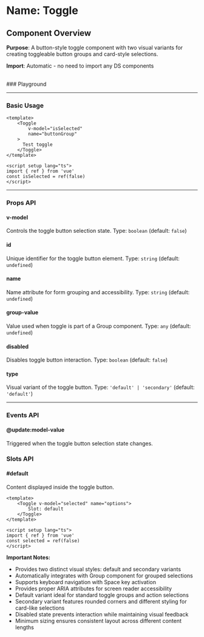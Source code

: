 
<Meta of={Toggle} />

# Name: Toggle
## Component Overview

**Purpose**: A button-style toggle component with two visual variants for creating toggleable button groups and card-style selections.

**Import**: Automatic - no need to import any DS components

<br />
### Playground

<Canvas of={Toggle.Primary} />
<Controls />

---

### Basic Usage

```vue
<template>
    <Toggle 
        v-model="isSelected"
        name="buttonGroup"
    >
      Test toggle
    </Toggle>
</template>

<script setup lang="ts">
import { ref } from 'vue'
const isSelected = ref(false)
</script>
```

<Canvas sourceState="none" of={Toggle.Primary} />

---

### Props API

#### v-model
Controls the toggle button selection state. Type: `boolean` (default: `false`)

#### id
Unique identifier for the toggle button element. Type: `string` (default: `undefined`)

#### name
Name attribute for form grouping and accessibility. Type: `string` (default: `undefined`)

#### group-value
Value used when toggle is part of a Group component. Type: `any` (default: `undefined`)

#### disabled
Disables toggle button interaction. Type: `boolean` (default: `false`)

<Canvas sourceState="none" of={Toggle.Disabled} />

#### type
Visual variant of the toggle button. Type: `'default' | 'secondary'` (default: `'default'`)

<Canvas sourceState="none" of={Toggle.Types} />

---

### Events API

#### @update:model-value
Triggered when the toggle button selection state changes.

### Slots API

#### #default
Content displayed inside the toggle button.

```vue
<template>
    <Toggle v-model="selected" name="options">
        Slot: default
    </Toggle>
</template>

<script setup lang="ts">
import { ref } from 'vue'
const selected = ref(false)
</script>
```

**Important Notes:**
- Provides two distinct visual styles: default and secondary variants
- Automatically integrates with Group component for grouped selections
- Supports keyboard navigation with Space key activation
- Provides proper ARIA attributes for screen reader accessibility
- Default variant ideal for standard toggle groups and action selections
- Secondary variant features rounded corners and different styling for card-like selections
- Disabled state prevents interaction while maintaining visual feedback
- Minimum sizing ensures consistent layout across different content lengths